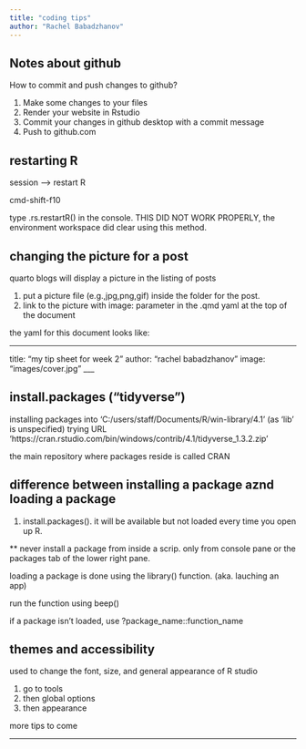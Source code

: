 ```yaml
---
title: "coding tips"
author: "Rachel Babadzhanov"
---
```


## Notes about github

How to commit and push changes to github?

1.  Make some changes to your files
2.  Render your website in Rstudio
3.  Commit your changes in github desktop with a commit message
4.  Push to github.com

## restarting R

session --> restart R

cmd-shift-f10

type .rs.restartR() in the console. THIS DID NOT WORK PROPERLY, the environment workspace did clear using this method.

## changing the picture for a post

quarto blogs will display a picture in the listing of posts

1. put a picture file (e.g.,jpg,png,gif) inside the folder for the post.
2. link to the picture with image: parameter in the .qmd yaml at the top of the document

the yaml for this document looks like:

___
title: "my tip sheet for week 2"
author: "rachel babadzhanov"
image: "images/cover.jpg"
___

## install.packages ("tidyverse")
installing packages into 'C:/users/staff/Documents/R/win-library/4.1'
(as 'lib' is unspecified)
trying URL 'https://cran.rstudio.com/bin/windows/contrib/4.1/tidyverse_1.3.2.zip'

the main repository where packages reside is called CRAN

## difference between installing a package aznd loading a package

1. install.packages().
  it will be available but not loaded every time you open up R.
  
  ** never install a package from inside a scrip. only from console pane or the packages tab of the lower right pane. 
  
loading a package is done using the library() function. (aka. lauching an app)

run the function using beep()

if a package isn't loaded, use ?package_name::function_name
  

## themes and accessibility
used to change the font, size, and general appearance of R studio

1. go to tools
2. then global options
3. then appearance 

more tips to come





------------------------------------------------------------------------
